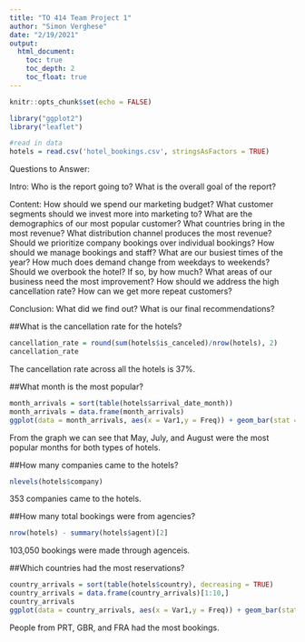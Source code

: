 ```yaml
---
title: "TO 414 Team Project 1"
author: "Simon Verghese"
date: "2/19/2021"
output: 
  html_document:
    toc: true
    toc_depth: 2
    toc_float: true
---
```


```r
knitr::opts_chunk$set(echo = FALSE)
```

```r
library("ggplot2")
library("leaflet")
```

```r
#read in data
hotels = read.csv('hotel_bookings.csv', stringsAsFactors = TRUE)
```

Questions to Answer:

Intro:
  Who is the report going to?
  What is the overall goal of the report?
  
Content:
  How should we spend our marketing budget?
    What customer segments should we invest more into marketing to?
    What are the demographics of our most popular customer?
    What countries bring in the most revenue?
    What distribution channel produces the most revenue?
    Should we prioritize company bookings over individual bookings?
  How should we manage bookings and staff?
    What are our busiest times of the year?
    How much does demand change from weekdays to weekends?
    Should we overbook the hotel? If so, by how much?
  What areas of our business need the most improvement?
    How should we address the high cancellation rate?
    How can we get more repeat customers?
    
Conclusion:
  What did we find out?
  What is our final recommendations?





##What is the cancellation rate for the hotels?

```r
cancellation_rate = round(sum(hotels$is_canceled)/nrow(hotels), 2)
cancellation_rate
```
The cancellation rate across all the hotels is 37%.


##What month is the most popular?

```r
month_arrivals = sort(table(hotels$arrival_date_month))
month_arrivals = data.frame(month_arrivals)
ggplot(data = month_arrivals, aes(x = Var1,y = Freq)) + geom_bar(stat = "identity")
``` 

From the graph we can see that May, July, and August were the most popular months for both types of hotels.

##How many companies came to the hotels?

```r
nlevels(hotels$company)
```
353 companies came to the hotels.

##How many total bookings were from agencies?

```r
nrow(hotels) - summary(hotels$agent)[2]
```
103,050 bookings were made through agenceis.

##Which countries had the most reservations?

```r
country_arrivals = sort(table(hotels$country), decreasing = TRUE)
country_arrivals = data.frame(country_arrivals)[1:10,]
country_arrivals
ggplot(data = country_arrivals, aes(x = Var1,y = Freq)) + geom_bar(stat = "identity")
```

People from PRT, GBR, and FRA had the most bookings.

